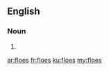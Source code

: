 ==English==

===Noun===
{{head|en}}

# {{plural of|floe}}

[[ar:floes]]
[[fr:floes]]
[[ku:floes]]
[[my:floes]]
